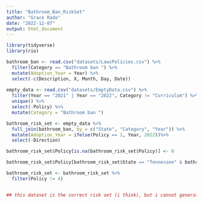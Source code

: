 ```yaml
---
title: "Bathroom_Ban_RiskSet"
author: "Grace Rade"
date: "2022-12-07"
output: html_document
---
```

```r
library(tidyverse)
library(rio)

bathroom_ban <- read.csv("datasets/LawsPolicies.csv") %>% 
  filter(Category == "Bathroom ban ") %>% 
  mutate(Adoption_Year = Year) %>% 
  select(-c(Description, X, Month, Day, Date)) 
  
empty_data <- read.csv("datasets/EmptyData.csv") %>% 
  filter(Year == "2021" | Year == "2022", Category != "Curriculum") %>% 
  unique() %>% 
  select(-Policy) %>% 
  mutate(Category = "Bathroom ban ")

bathroom_risk_set <- empty_data %>% 
  full_join(bathroom_ban, by = c("State", "Category", "Year")) %>% 
  mutate(Adoption_Year = ifelse(Policy == 1, Year, 2022))%>% 
  select(-Direction)

bathroom_risk_set$Policy[is.na(bathroom_risk_set$Policy)] <- 0

bathroom_risk_set$Policy[bathroom_risk_set$State == "Tennessee" & bathroom_risk_set$Policy == 0] <- 4

bathroom_risk_set <- bathroom_risk_set %>% 
  filter(Policy != 4)


## this dataset is the correct risk set (i think), but i cannot generalize the wrangling i used for the other categories with more events
```

